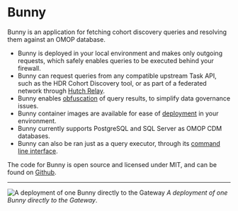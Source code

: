 # Bunny

Bunny is an application for fetching cohort discovery queries and resolving them against an OMOP database.

- Bunny is deployed in your local environment and makes only outgoing requests, which safely enables queries to be executed behind your firewall.
- Bunny can request queries from any compatible upstream Task API, such as the HDR Cohort Discovery tool, or as part of a federated network through [Hutch Relay](/relay).
- Bunny enables [obfuscation](/bunny/config#obfuscation) of query results, to simplify data governance issues. 
- Bunny container images are available for ease of [deployment](/bunny/deployment) in your environment.
- Bunny currently supports PostgreSQL and SQL Server as OMOP CDM databases.
- Bunny can also be ran just as a query executor, through its [command line interface](/bunny/quickstart#running-bunny-cli).

The code for Bunny is open source and licensed under MIT, and can be found on [Github](https://github.com/Health-Informatics-UoN/hutch-bunny).

---

![A deployment of one Bunny directly to the Gateway](/images/bunny.png)
_A deployment of one Bunny directly to the Gateway_.

